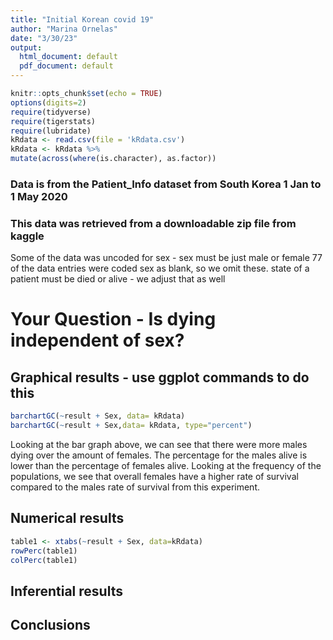 ```yaml
---
title: "Initial Korean covid 19"
author: "Marina Ornelas"
date: "3/30/23"
output:
  html_document: default
  pdf_document: default
---
```


```r
knitr::opts_chunk$set(echo = TRUE)
options(digits=2)
require(tidyverse)
require(tigerstats)
require(lubridate)
kRdata <- read.csv(file = 'kRdata.csv')
kRdata <- kRdata %>%
mutate(across(where(is.character), as.factor))

```
### Data is from the Patient_Info dataset from South Korea 1 Jan to 1 May 2020
### This data was retrieved from a downloadable zip file from kaggle

Some of the data was uncoded for sex - sex must be just male or female
77 of the data entries were coded sex  as blank, so we omit these.
state of a patient must be died or alive - we adjust that as well   
  
# Your Question - Is dying independent of sex?






## Graphical results - use ggplot commands to do this  

```r
barchartGC(~result + Sex, data= kRdata)
barchartGC(~result + Sex,data= kRdata, type="percent")

```

Looking at the bar graph above, we can see that there were more males dying over the amount of females. The percentage for the males alive is lower than the percentage of females alive. Looking at the frequency of the populations, we see that overall females have a higher rate of survival compared to the males rate of survival from this experiment. 



  
## Numerical results
```r
table1 <- xtabs(~result + Sex, data=kRdata)
rowPerc(table1)
colPerc(table1)
```



## Inferential results 




## Conclusions

